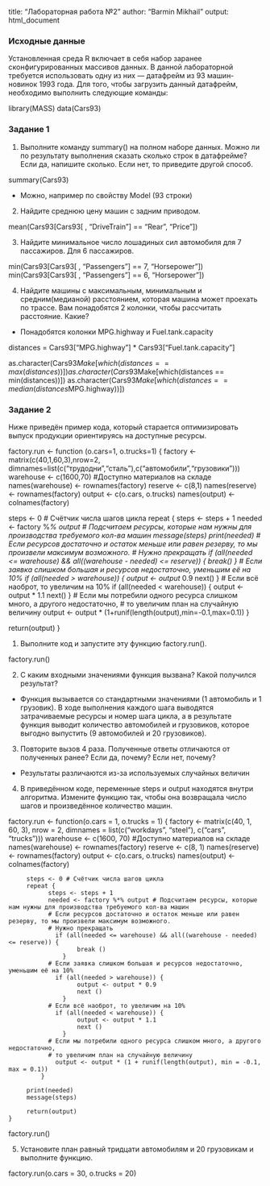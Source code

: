 title: "Лабораторная работа №2"
author: "Barmin Mikhail"
output: html_document



### Исходные данные

Установленная среда R включает в себя набор заранее сконфигурированных массивов данных. В данной лабораторной требуется использовать одну из них — датафрейм из 93 машин-новинок 1993 года. Для того, чтобы загрузить данный датафрейм, необходимо выполнить следующие команды:

library(MASS)
data(Cars93)



### Задание 1


1. Выполните команду summary() на полном наборе данных. Можно ли по результату выполнения сказать
сколько строк в датафрейме? Если да, напишите сколько. Если нет, то приведите другой способ.

summary(Cars93)

* Можно, например по свойству Model (93 строки)


2. Найдите среднюю цену машин с задним приводом.

mean(Cars93[Cars93[ , "DriveTrain"] == "Rear", "Price"])


3. Найдите минимальное число лошадиных сил автомобиля для 7 пассажиров. Для 6 пассажиров.

min(Cars93[Cars93[ , "Passengers"] == 7, "Horsepower"])
min(Cars93[Cars93[ , "Passengers"] == 6, "Horsepower"])


4. Найдите машины с максимальным, минимальным и средним(медианой) расстоянием, которая машина
может проехать по трассе. Вам понадобятся 2 колонки, чтобы рассчитать расстояние. Какие?

* Понадобятся колонки MPG.highway и Fuel.tank.capacity

distances = Cars93["MPG.highway"] * Cars93["Fuel.tank.capacity"]

as.character(Cars93$Make[which(distances == max(distances))])
as.character(Cars93$Make[which(distances == min(distances))])
as.character(Cars93$Make[which(distances == median(distances$MPG.highway))])



### Задание 2

Ниже приведён пример кода, который старается оптимизировать выпуск продукции ориентируясь на
доступные ресурсы.


factory.run <- function (o.cars=1, o.trucks=1) {
  factory <- matrix(c(40,1,60,3),nrow=2,
  dimnames=list(c("трудодни","сталь"),c("автомобили","грузовики")))
  warehouse <- c(1600,70) #Доступно материалов на складе
  names(warehouse) <- rownames(factory)
  reserve <- c(8,1)
  names(reserve) <- rownames(factory)
  output <- c(o.cars, o.trucks)
  names(output) <- colnames(factory)
  
  steps <- 0 # Счётчик числа шагов цикла
  repeat {
    steps <- steps + 1
    needed <- factory %*% output # Подсчитаем ресурсы, которые нам нужны для производства
    требуемого кол-ва машин
    message(steps)
    print(needed)
    # Если ресурсов достаточно и остаток меньше или равен резерву, то мы произвели максимум
    возможного.
    # Нужно прекращать
    if (all(needed <= warehouse) && all((warehouse - needed) <= reserve)) {
      break()
    }
    # Если заявка слишком большая и ресурсов недостаточно, уменьшим её на 10%
    if (all(needed > warehouse)) {
      output <- output * 0.9
      next()
    }
    # Если всё наоброт, то увеличим на 10%
    if (all(needed < warehouse)) {
      output <- output * 1.1
      next()
    }
    # Если мы потребили одного ресурса слишком много, а другого недостаточно,
    # то увеличим план на случайную величину
    output <- output * (1+runif(length(output),min=-0.1,max=0.1))
  }
  
  return(output)
}


1. Выполните код и запустите эту функцию factory.run(). 

factory.run()


2. С каким входными значениями функция вызвана? Какой получился результат?

* Функция вызывается со стандартными значениями (1 автомобиль и 1 грузовик). 
В ходе выполнения каждого шага выводятся затрачиваемые ресурсы и номер шага цикла, 
а в результате функция выводит количество автомобилей и грузовиков, которое выгодно 
выпустить (9 автомобилей и 20 грузовиков).


3. Повторите вызов 4 раза. Полученные ответы отличаются от полученных ранее? Если да, почему?
Если нет, почему?

* Результаты различаются из-за используемых случайных величин


4. В приведённом коде, переменные steps и output находятся внутри алгоритма. Измените функцию
так, чтобы она возвращала число шагов и произведённое количество машин.

factory.run <- function(o.cars = 1, o.trucks = 1) {
       factory <- matrix(c(40, 1, 60, 3), nrow = 2, dimnames = list(c("workdays", "steel"), c("cars", "trucks")))
       warehouse <- c(1600, 70) #Доступно материалов на складе
       names(warehouse) <- rownames(factory)
       reserve <- c(8, 1)
       names(reserve) <- rownames(factory)
       output <- c(o.cars, o.trucks)
       names(output) <- colnames(factory)
   
         steps <- 0 # Счётчик числа шагов цикла
         repeat {
               steps <- steps + 1
               needed <- factory %*% output # Подсчитаем ресурсы, которые нам нужны для производства требуемого кол-ва машин
               # Если ресурсов достаточно и остаток меньше или равен резерву, то мы произвели максимум возможного.
               # Нужно прекращать
                 if (all(needed <= warehouse) && all((warehouse - needed) <= reserve)) {
                       break ()
                   }
               # Если заявка слишком большая и ресурсов недостаточно, уменьшим её на 10%
                 if (all(needed > warehouse)) {
                       output <- output * 0.9
                       next ()
                   }
               # Если всё наоброт, то увеличим на 10%
                 if (all(needed < warehouse)) {
                       output <- output * 1.1
                       next ()
                   }
               # Если мы потребили одного ресурса слишком много, а другого недостаточно,
               # то увеличим план на случайную величину
                 output <- output * (1 + runif(length(output), min = -0.1, max = 0.1))
             }
             
         print(needed)
         message(steps)
         
         return(output)
    }
factory.run()


5. Установите план равный тридцати автомобилям и 20 грузовикам и выполните функцию.

factory.run(o.cars = 30, o.trucks = 20)